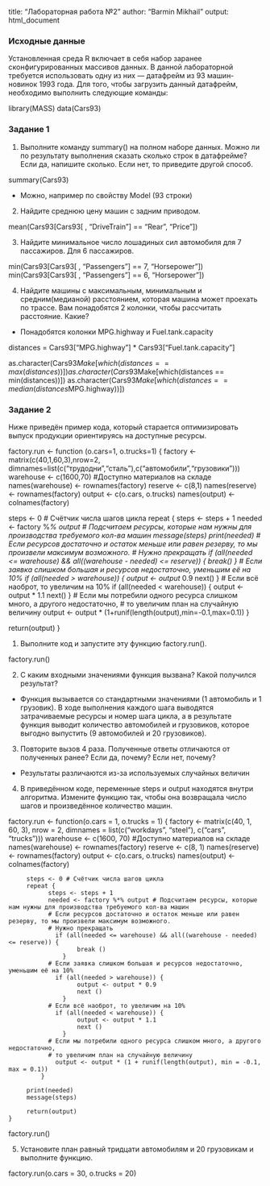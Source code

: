 title: "Лабораторная работа №2"
author: "Barmin Mikhail"
output: html_document



### Исходные данные

Установленная среда R включает в себя набор заранее сконфигурированных массивов данных. В данной лабораторной требуется использовать одну из них — датафрейм из 93 машин-новинок 1993 года. Для того, чтобы загрузить данный датафрейм, необходимо выполнить следующие команды:

library(MASS)
data(Cars93)



### Задание 1


1. Выполните команду summary() на полном наборе данных. Можно ли по результату выполнения сказать
сколько строк в датафрейме? Если да, напишите сколько. Если нет, то приведите другой способ.

summary(Cars93)

* Можно, например по свойству Model (93 строки)


2. Найдите среднюю цену машин с задним приводом.

mean(Cars93[Cars93[ , "DriveTrain"] == "Rear", "Price"])


3. Найдите минимальное число лошадиных сил автомобиля для 7 пассажиров. Для 6 пассажиров.

min(Cars93[Cars93[ , "Passengers"] == 7, "Horsepower"])
min(Cars93[Cars93[ , "Passengers"] == 6, "Horsepower"])


4. Найдите машины с максимальным, минимальным и средним(медианой) расстоянием, которая машина
может проехать по трассе. Вам понадобятся 2 колонки, чтобы рассчитать расстояние. Какие?

* Понадобятся колонки MPG.highway и Fuel.tank.capacity

distances = Cars93["MPG.highway"] * Cars93["Fuel.tank.capacity"]

as.character(Cars93$Make[which(distances == max(distances))])
as.character(Cars93$Make[which(distances == min(distances))])
as.character(Cars93$Make[which(distances == median(distances$MPG.highway))])



### Задание 2

Ниже приведён пример кода, который старается оптимизировать выпуск продукции ориентируясь на
доступные ресурсы.


factory.run <- function (o.cars=1, o.trucks=1) {
  factory <- matrix(c(40,1,60,3),nrow=2,
  dimnames=list(c("трудодни","сталь"),c("автомобили","грузовики")))
  warehouse <- c(1600,70) #Доступно материалов на складе
  names(warehouse) <- rownames(factory)
  reserve <- c(8,1)
  names(reserve) <- rownames(factory)
  output <- c(o.cars, o.trucks)
  names(output) <- colnames(factory)
  
  steps <- 0 # Счётчик числа шагов цикла
  repeat {
    steps <- steps + 1
    needed <- factory %*% output # Подсчитаем ресурсы, которые нам нужны для производства
    требуемого кол-ва машин
    message(steps)
    print(needed)
    # Если ресурсов достаточно и остаток меньше или равен резерву, то мы произвели максимум
    возможного.
    # Нужно прекращать
    if (all(needed <= warehouse) && all((warehouse - needed) <= reserve)) {
      break()
    }
    # Если заявка слишком большая и ресурсов недостаточно, уменьшим её на 10%
    if (all(needed > warehouse)) {
      output <- output * 0.9
      next()
    }
    # Если всё наоброт, то увеличим на 10%
    if (all(needed < warehouse)) {
      output <- output * 1.1
      next()
    }
    # Если мы потребили одного ресурса слишком много, а другого недостаточно,
    # то увеличим план на случайную величину
    output <- output * (1+runif(length(output),min=-0.1,max=0.1))
  }
  
  return(output)
}


1. Выполните код и запустите эту функцию factory.run(). 

factory.run()


2. С каким входными значениями функция вызвана? Какой получился результат?

* Функция вызывается со стандартными значениями (1 автомобиль и 1 грузовик). 
В ходе выполнения каждого шага выводятся затрачиваемые ресурсы и номер шага цикла, 
а в результате функция выводит количество автомобилей и грузовиков, которое выгодно 
выпустить (9 автомобилей и 20 грузовиков).


3. Повторите вызов 4 раза. Полученные ответы отличаются от полученных ранее? Если да, почему?
Если нет, почему?

* Результаты различаются из-за используемых случайных величин


4. В приведённом коде, переменные steps и output находятся внутри алгоритма. Измените функцию
так, чтобы она возвращала число шагов и произведённое количество машин.

factory.run <- function(o.cars = 1, o.trucks = 1) {
       factory <- matrix(c(40, 1, 60, 3), nrow = 2, dimnames = list(c("workdays", "steel"), c("cars", "trucks")))
       warehouse <- c(1600, 70) #Доступно материалов на складе
       names(warehouse) <- rownames(factory)
       reserve <- c(8, 1)
       names(reserve) <- rownames(factory)
       output <- c(o.cars, o.trucks)
       names(output) <- colnames(factory)
   
         steps <- 0 # Счётчик числа шагов цикла
         repeat {
               steps <- steps + 1
               needed <- factory %*% output # Подсчитаем ресурсы, которые нам нужны для производства требуемого кол-ва машин
               # Если ресурсов достаточно и остаток меньше или равен резерву, то мы произвели максимум возможного.
               # Нужно прекращать
                 if (all(needed <= warehouse) && all((warehouse - needed) <= reserve)) {
                       break ()
                   }
               # Если заявка слишком большая и ресурсов недостаточно, уменьшим её на 10%
                 if (all(needed > warehouse)) {
                       output <- output * 0.9
                       next ()
                   }
               # Если всё наоброт, то увеличим на 10%
                 if (all(needed < warehouse)) {
                       output <- output * 1.1
                       next ()
                   }
               # Если мы потребили одного ресурса слишком много, а другого недостаточно,
               # то увеличим план на случайную величину
                 output <- output * (1 + runif(length(output), min = -0.1, max = 0.1))
             }
             
         print(needed)
         message(steps)
         
         return(output)
    }
factory.run()


5. Установите план равный тридцати автомобилям и 20 грузовикам и выполните функцию.

factory.run(o.cars = 30, o.trucks = 20)